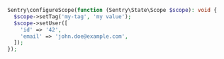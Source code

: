 ```php
Sentry\configureScope(function (Sentry\State\Scope $scope): void {
  $scope->setTag('my-tag', 'my value');
  $scope->setUser([
    'id' => '42',
    'email' => 'john.doe@example.com',
  ]);
});
```
